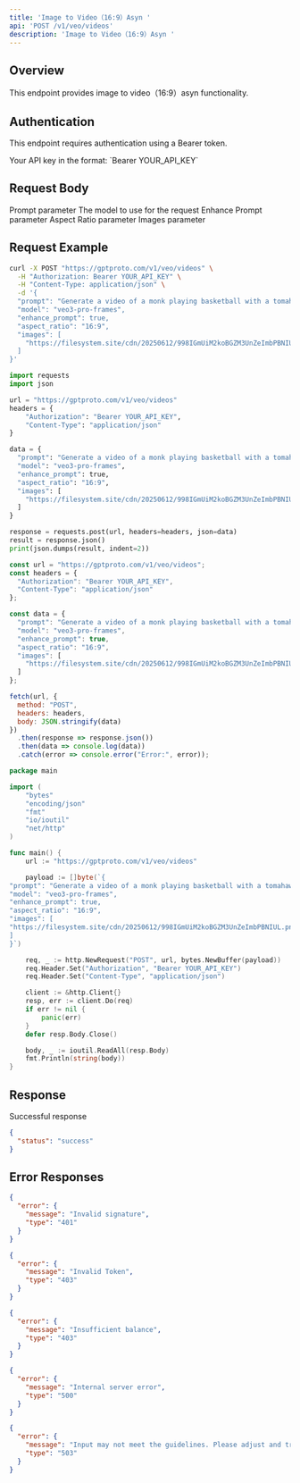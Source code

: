 ```yaml
---
title: 'Image to Video（16:9）Asyn '
api: 'POST /v1/veo/videos'
description: 'Image to Video（16:9）Asyn '
---
```


## Overview

This endpoint provides image to video（16:9）asyn  functionality.

## Authentication

This endpoint requires authentication using a Bearer token.

<ParamField header="Authorization" type="string" required default="sk-***********">
  Your API key in the format: `Bearer YOUR_API_KEY`
</ParamField>

## Request Body

<ParamField body="prompt" type="string" required default="Generate a video of a monk playing basketball with a tomahawk dunk">
  Prompt parameter
</ParamField>

<ParamField body="model" type="string" required default="veo3-pro-frames">
  The model to use for the request
</ParamField>

<ParamField body="enhance_prompt" type="boolean"  default="true">
  Enhance Prompt parameter
</ParamField>

<ParamField body="aspect_ratio" type="string"  default="16:9">
  Aspect Ratio parameter
</ParamField>

<ParamField body="images" type="array"  default="[&quot;https://filesystem.site/cdn/20250612/998IGmUiM2koBGZM3UnZeImbPBNIUL.png&quot;]">
  Images parameter
</ParamField>

## Request Example

<CodeGroup>

```bash cURL
curl -X POST "https://gptproto.com/v1/veo/videos" \
  -H "Authorization: Bearer YOUR_API_KEY" \
  -H "Content-Type: application/json" \
  -d '{
  "prompt": "Generate a video of a monk playing basketball with a tomahawk dunk",
  "model": "veo3-pro-frames",
  "enhance_prompt": true,
  "aspect_ratio": "16:9",
  "images": [
    "https://filesystem.site/cdn/20250612/998IGmUiM2koBGZM3UnZeImbPBNIUL.png"
  ]
}'
```

```python Python
import requests
import json

url = "https://gptproto.com/v1/veo/videos"
headers = {
    "Authorization": "Bearer YOUR_API_KEY",
    "Content-Type": "application/json"
}

data = {
  "prompt": "Generate a video of a monk playing basketball with a tomahawk dunk",
  "model": "veo3-pro-frames",
  "enhance_prompt": true,
  "aspect_ratio": "16:9",
  "images": [
    "https://filesystem.site/cdn/20250612/998IGmUiM2koBGZM3UnZeImbPBNIUL.png"
  ]
}

response = requests.post(url, headers=headers, json=data)
result = response.json()
print(json.dumps(result, indent=2))
```

```javascript JavaScript
const url = "https://gptproto.com/v1/veo/videos";
const headers = {
  "Authorization": "Bearer YOUR_API_KEY",
  "Content-Type": "application/json"
};

const data = {
  "prompt": "Generate a video of a monk playing basketball with a tomahawk dunk",
  "model": "veo3-pro-frames",
  "enhance_prompt": true,
  "aspect_ratio": "16:9",
  "images": [
    "https://filesystem.site/cdn/20250612/998IGmUiM2koBGZM3UnZeImbPBNIUL.png"
  ]
};

fetch(url, {
  method: "POST",
  headers: headers,
  body: JSON.stringify(data)
})
  .then(response => response.json())
  .then(data => console.log(data))
  .catch(error => console.error("Error:", error));
```

```go Go
package main

import (
    "bytes"
    "encoding/json"
    "fmt"
    "io/ioutil"
    "net/http"
)

func main() {
    url := "https://gptproto.com/v1/veo/videos"

    payload := []byte(`{
"prompt": "Generate a video of a monk playing basketball with a tomahawk dunk",
"model": "veo3-pro-frames",
"enhance_prompt": true,
"aspect_ratio": "16:9",
"images": [
"https://filesystem.site/cdn/20250612/998IGmUiM2koBGZM3UnZeImbPBNIUL.png"
]
}`)

    req, _ := http.NewRequest("POST", url, bytes.NewBuffer(payload))
    req.Header.Set("Authorization", "Bearer YOUR_API_KEY")
    req.Header.Set("Content-Type", "application/json")

    client := &http.Client{}
    resp, err := client.Do(req)
    if err != nil {
        panic(err)
    }
    defer resp.Body.Close()

    body, _ := ioutil.ReadAll(resp.Body)
    fmt.Println(string(body))
}
```

</CodeGroup>

## Response

<ResponseField name="Success" type="200">
  Successful response

```json
{
  "status": "success"
}
```
</ResponseField>

## Error Responses

<ResponseExample>

```json 401 - Invalid signature
{
  "error": {
    "message": "Invalid signature",
    "type": "401"
  }
}
```

```json 403 - Invalid Token
{
  "error": {
    "message": "Invalid Token",
    "type": "403"
  }
}
```

```json 403 - Insufficient balance
{
  "error": {
    "message": "Insufficient balance",
    "type": "403"
  }
}
```

```json 500 - Internal server error
{
  "error": {
    "message": "Internal server error",
    "type": "500"
  }
}
```

```json 503 - Content policy violation
{
  "error": {
    "message": "Input may not meet the guidelines. Please adjust and try again.",
    "type": "503"
  }
}
```

</ResponseExample>

